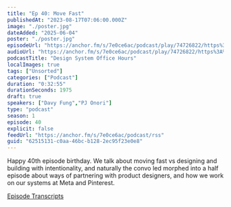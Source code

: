 ```yaml
---
title: "Ep 40: Move Fast"
publishedAt: "2023-08-17T07:06:00.000Z"
image: "./poster.jpg"
dateAdded: "2025-06-04"
poster: "./poster.jpg"
episodeUrl: "https://anchor.fm/s/7e0ce6ac/podcast/play/74726822/https%3A%2F%2Fd3ctxlq1ktw2nl.cloudfront.net%2Fstaging%2F2023-7-17%2Ff1161dc2-b82b-04ba-fd6d-b537178e227c.mp3"
audioUrl: "https://anchor.fm/s/7e0ce6ac/podcast/play/74726822/https%3A%2F%2Fd3ctxlq1ktw2nl.cloudfront.net%2Fstaging%2F2023-7-17%2Ff1161dc2-b82b-04ba-fd6d-b537178e227c.mp3"
podcastTitle: "Design System Office Hours"
localImages: true
tags: ["Unsorted"]
categories: ["Podcast"]
duration: "0:32:55"
durationSeconds: 1975
draft: true
speakers: ["Davy Fung","PJ Onori"]
type: "podcast"
season: 1
episode: 40
explicit: false
feedUrl: "https://anchor.fm/s/7e0ce6ac/podcast/rss"
guid: "62515131-c0aa-46bc-b128-2ec95f23e0e8"
---
```

Happy 40th episode birthday. We talk about moving fast vs designing and building with intentionality, and naturally the convo led morphed into a half episode about ways of partnering with product designers, and how we work on our systems at Meta and Pinterest.

[Episode Transcripts](https://docs.google.com/document/d/1eBPOj7pQJBKCsc4uWlMM1XwwfTOLiK7Av_qEbwu2F_M/edit?usp=sharing)

